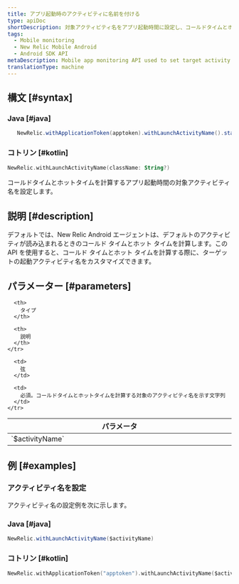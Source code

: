```yaml
---
title: アプリ起動時のアクティビティに名前を付ける
type: apiDoc
shortDescription: 対象アクティビティ名をアプリ起動時間に設定し、コールドタイムとホットタイムを算出
tags:
  - Mobile monitoring
  - New Relic Mobile Android
  - Android SDK API
metaDescription: Mobile app monitoring API used to set target activity name.
translationType: machine
---
```


## 構文 [#syntax]

### Java [#java]

```java
   NewRelic.withApplicationToken(apptoken).withLaunchActivityName().start(this.getApplication());
```

### コトリン [#kotlin]

```kotlin
NewRelic.withLaunchActivityName(className: String?)
```

コールドタイムとホットタイムを計算するアプリ起動時間の対象アクティビティ名を設定します。

## 説明 [#description]

デフォルトでは、New Relic Android エージェントは、デフォルトのアクティビティが読み込まれるときのコールド タイムとホット タイムを計算します。この API を使用すると、コールド タイムとホット タイムを計算する際に、ターゲットの起動アクティビティ名をカスタマイズできます。

## パラメーター [#parameters]

<table>
  <thead>
    <tr>
      <th width="25%">
        パラメータ
      </th>

      <th>
        タイプ
      </th>

      <th>
        説明
      </th>
    </tr>
  </thead>

  <tbody>
    <tr>
      <td>
        `$activityName`
      </td>

      <td>
        弦
      </td>

      <td>
        必須。コールドタイムとホットタイムを計算する対象のアクティビティ名を示す文字列
      </td>
    </tr>
  </tbody>
</table>

## 例 [#examples]

### アクティビティ名を設定

アクティビティ名の設定例を次に示します。

### Java [#java]

```java
NewRelic.withLaunchActivityName($activityName)
```

### コトリン [#kotlin]

```kotlin
NewRelic.withApplicationToken("apptoken").withLaunchActivityName($activityName).start(applicationContext)
```